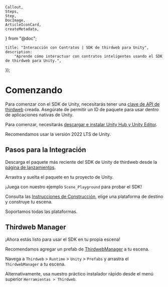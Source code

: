 	Callout,
	Steps,
	Step,
	DocImage,
	ArticleIconCard,
	createMetadata,
} from "@doc";

	title: "Interacción con Contratos | SDK de thirdweb para Unity",
	description:
		"Aprende cómo interactuar con contratos inteligentes usando el SDK de thirdweb para Unity.",
});

# Comenzando

<Callout variant='info' title="Se requiere una clave de API">

Para comenzar con el SDK de Unity, necesitarás tener una [clave de API de thirdweb](https://thirdweb.com/create-api-key) creada. Asegúrate de permitir un ID de paquete para usar dentro de aplicaciones nativas de Unity.

</Callout>

Para comenzar, necesitarás [descargar e instalar Unity Hub y Unity Editor](https://unity.com/download).

Recomendamos usar la versión 2022 LTS de Unity.

## Pasos para la Integración

<Steps>

<Step title="Descarga del Paquete de Unity" >

Descarga el paquete más reciente del SDK de Unity de thirdweb desde la [página de lanzamientos](https://github.com/thirdweb-dev/unity/releases).

</Step>

<Step title="Importación del Paquete de Unity" >

Arrastra y suelta el paquete en tu proyecto de Unity.

</Step>

<Step title="¡Pruébalo!" >

¡Juega con nuestro ejemplo `Scene_Playground` para probar el SDK!

</Step>

<Step title="¡Construyelo!" >

Consulta las [Instrucciones de Construcción](/unity/v5/build-instructions), elige una plataforma de destino y construye tu escena.

Soportamos todas las plataformas.

</Step>

</Steps>

## Thirdweb Manager

¡Ahora estás listo para usar el SDK en tu propia escena!

Recomendamos agregar un prefab de [ThirdwebManager](/unity/v5/thirdwebmanager) a tu escena.

Navega a `Thirdweb` > `Runtime` > `Unity` > `Prefabs` y arrastra el `ThirdwebManager` a tu escena.

Alternativamente, usa nuestro práctico instalador rápido desde el menú superior `Herramientas > Thirdweb`.

<ArticleIconCard
	href="/unity/v5/thirdwebmanager"
	icon={GraduationCap}
	title="Aprende más sobre ThirdwebManager"
/>
